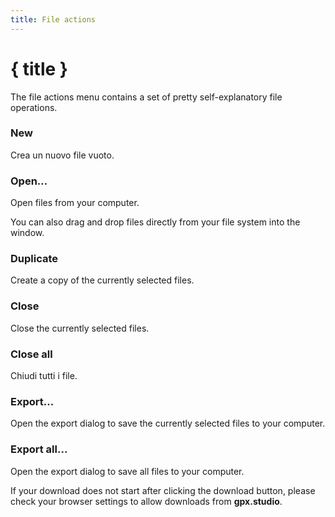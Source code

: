 ```yaml
---
title: File actions
---
```


<script lang="ts">
</script>

# { title }

The file actions menu contains a set of pretty self-explanatory file operations.

### <Plus size="16" class="inline-block" style="margin-bottom: 2px" /> New

Crea un nuovo file vuoto.

### <FolderOpen size="16" class="inline-block" style="margin-bottom: 2px" /> Open...

Open files from your computer. 

<DocsNote>

You can also drag and drop files directly from your file system into the window.

</DocsNote>

### <Copy size="16" class="inline-block" style="margin-bottom: 2px" /> Duplicate

Create a copy of the currently selected files.

### <FileX size="16" class="inline-block" style="margin-bottom: 2px" /> Close

Close the currently selected files.

### <FileX size="16" class="inline-block" style="margin-bottom: 2px" /> Close all

Chiudi tutti i file.

### <Download size="16" class="inline-block" style="margin-bottom: 2px" /> Export...

Open the export dialog to save the currently selected files to your computer.

### <Download size="16" class="inline-block" style="margin-bottom: 2px" /> Export all...

Open the export dialog to save all files to your computer.

<DocsNote type="warning">

If your download does not start after clicking the download button, please check your browser settings to allow downloads from <b>gpx.studio</b>.

</DocsNote>
